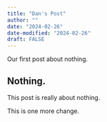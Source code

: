 ```yaml
---
title: "Dan's Post"
author: ""
date: "2024-02-26"
date-modified: "2024-02-26"
draft: FALSE
---
```


Our first post about nothing.

## Nothing.


This post is really about nothing.



This is one more change.